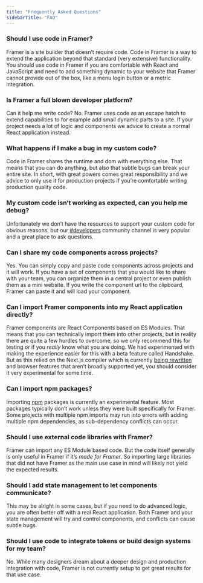 ```yaml
---
title: "Frequently Asked Questions"
sidebarTitle: "FAQ"
---
```


### Should I use code in Framer?

Framer is a site builder that doesn’t require code. Code in Framer is a way to extend the application beyond that standard (very extensive) functionality. You should use code in Framer if you are comfortable with React and JavaScript and need to add something dynamic to your website that Framer cannot provide out of the box, like a menu login button or a metric integration.

### Is Framer a full blown developer platform?

Can it help me write code? No. Framer uses code as an escape hatch to extend capabilities to for example add small dynamic parts to a site. If your project needs a lot of logic and components we advice to create a normal React application instead.

### What happens if I make a bug in my custom code?

Code in Framer shares the runtime and dom with everything else. That means that you can do anything, but also that subtle bugs can break your entire site. In short, with great powers comes great responsibility and we advice to only use it for production projects if you’re comfortable writing production quality code.

### My custom code isn’t working as expected, can you help me debug?

Unfortunately we don’t have the resources to support your custom code for obvious reasons, but our [#developers](https://www.framer.community/c/developers/) community channel is very popular and a great place to ask questions.

### Can I share my code components across projects?

Yes. You can simply copy and paste code components across projects and it will work. If you have a set of components that you would like to share with your team, you can organize them in a central project or even publish them as a mini website. If you write the component url to the clipboard, Framer can paste it and will load your component.

### Can I import Framer components into my React application directly?

Framer components are React Components based on ES Modules. That means that you can technically import them into other projects, but in reality there are quite a few hurdles to overcome, so we only recommend this for testing or if you _really_ know what you are doing. We had experimented with making the experience easier for this with a beta feature called Handshake. But as this relied on the Next.js compiler which is currently [being rewritten](https://nextjs.org/docs/advanced-features/turbopack) and browser features that aren’t broadly supported yet, you should consider it very experimental for some time.

### Can I import npm packages?

Importing [npm](https://www.npmjs.com/) packages is currently an experimental feature. Most packages typically don’t work unless they were built specifically for Framer. Some projects with multiple npm imports may run into errors with adding multiple npm dependencies, as sub-dependency conflicts can occur.

### Should I use external code libraries with Framer?

Framer can import any ES Module based code. But the code itself generally is only useful in Framer if it’s _made for Framer_. So importing large libraries that did not have Framer as the main use case in mind will likely not yield the expected results.

### Should I add state management to let components communicate?

This may be alright in some cases, but if you need to do advanced logic, you are often better off with a real React application. Both Framer and your state management will try and control components, and conflicts can cause subtle bugs.

### Should I use code to integrate tokens or build design systems for my team?

No. While many designers dream about a deeper design and production integration with code, Framer is not currently setup to get great results for that use case.
